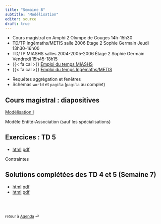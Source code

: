 ```yaml
---
title: "Semaine 8"
subtitle: "Modélisation"
editor: source
draft: true
---
```


::: callout-important

-   Cours magistral en Amphi 2 Olympe de Gouges 14h-15h30
-   TD/TP Ingémaths/METIS salle 2006 Etage 2 Sophie Germain Jeudi 13h30-16h00
-   TD/TP MIASHS salles 2004-2005-2006 Étage 2 Sophie Germain Vendredi 15h45-18h15
-   {{< fa cal >}} [Emploi du temps MIASHS](https://edt.math.univ-paris-diderot.fr/#/parcours/miashs/l3)
-   {{< fa cal >}} [Emploi du temps Ingémaths/METIS](https://edt.math.univ-paris-diderot.fr/#/parcours/ingemath/l3)

:::


::: {.callout-caution title="CC 2 de 17h à 18h15 le 15 novembre/Semaine 9"}

- Requêtes aggrégation et fenêtres 
- Schémas `world` et `pagila` (`pagila` au complet)

:::


## Cours magistral : diapositives

[Modélisation I](/slides/Modelisation_1.qmd)

Modèle Entité-Association (sauf les spécialisations)

## Exercices : TD 5 

- [html](/workshops/td5.html)  [pdf](/workshops/td5.pdf)
<!-- - [html](/workshops/td6.html)  [pdf](/workshops/td6.pdf) -->

Contraintes

## Solutions complétées des TD 4 et 5 (Semaine 7) 

- [html](/solutions/td4.html)  [pdf](/solutions/td4.pdf) 
- [html](/solutions/td5.html)  [pdf](/solutions/td5.pdf)


<br><br>

::: {style="font-size: 0.875em;"}
retour à [Agenda](/slides-listings.qmd) ⏎
:::
